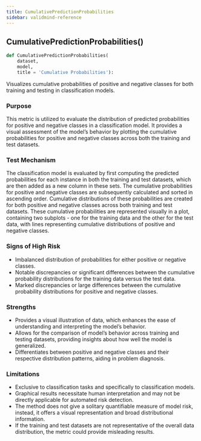 ```yaml
---
title: CumulativePredictionProbabilities
sidebar: validmind-reference
---
```


## CumulativePredictionProbabilities[()]{.muted}

```python
def CumulativePredictionProbabilities(
    dataset,
    model,
    title = 'Cumulative Probabilities'):
```

Visualizes cumulative probabilities of positive and negative classes for both training and testing in classification models.

### Purpose

This metric is utilized to evaluate the distribution of predicted probabilities for positive and negative classes in a classification model. It provides a visual assessment of the model's behavior by plotting the cumulative probabilities for positive and negative classes across both the training and test datasets.

### Test Mechanism

The classification model is evaluated by first computing the predicted probabilities for each instance in both the training and test datasets, which are then added as a new column in these sets. The cumulative probabilities for positive and negative classes are subsequently calculated and sorted in ascending order. Cumulative distributions of these probabilities are created for both positive and negative classes across both training and test datasets. These cumulative probabilities are represented visually in a plot, containing two subplots - one for the training data and the other for the test data, with lines representing cumulative distributions of positive and negative classes.

### Signs of High Risk

- Imbalanced distribution of probabilities for either positive or negative classes.
- Notable discrepancies or significant differences between the cumulative probability distributions for the training data versus the test data.
- Marked discrepancies or large differences between the cumulative probability distributions for positive and negative classes.

### Strengths

- Provides a visual illustration of data, which enhances the ease of understanding and interpreting the model's behavior.
- Allows for the comparison of model's behavior across training and testing datasets, providing insights about how well the model is generalized.
- Differentiates between positive and negative classes and their respective distribution patterns, aiding in problem diagnosis.

### Limitations

- Exclusive to classification tasks and specifically to classification models.
- Graphical results necessitate human interpretation and may not be directly applicable for automated risk detection.
- The method does not give a solitary quantifiable measure of model risk, instead, it offers a visual representation and broad distributional information.
- If the training and test datasets are not representative of the overall data distribution, the metric could provide misleading results.
